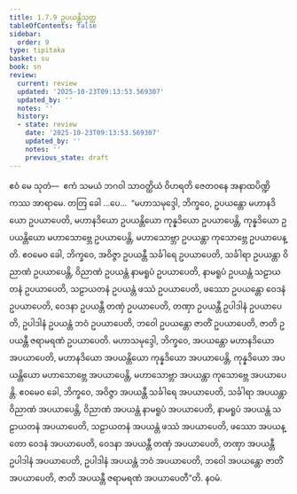 ```yaml
---
title: 1.7.9 ဥပယန္တိသုတ္တ
tableOfContents: false
sidebar:
  order: 9
type: tipitaka
basket: su
book: sn
review:
  current: review
  updated: '2025-10-23T09:13:53.569307'
  updated_by: ''
  notes: ''
  history:
  - state: review
    date: '2025-10-23T09:13:53.569307'
    updated_by: ''
    notes: ''
    previous_state: draft
---
```



<ReviewStatus review={frontmatter.review} showDetails={true} />

<HypothesisAnnotation frontmatter={frontmatter} />

<DynamicBreadcrumb />

<Division number="69" book="sn" e="ch" v="18" p="289">

<Paragraph number="515" book="sn">
ဧဝံ မေ သုတံ—  ဧကံ သမယံ ဘဂဝါ သာဝတ္ထိယံ ဝိဟရတိ ဇေတဝနေ အနာထပိဏ္ဍိကဿ အာရာမေ. တတြ ခေါ …ပေ…  “မဟာသမုဒ္ဒေါ, ဘိက္ခဝေ, ဥပယန္တော မဟာနဒိယော ဥပယာပေတိ, မဟာနဒိယော ဥပယန္တိယော ကုန္နဒိယော ဥပယာပေန္တိ, ကုန္နဒိယော ဥပယန္တိယော မဟာသောဗ္ဘေ ဥပယာပေန္တိ, မဟာသောဗ္ဘာ ဥပယန္တာ ကုသောဗ္ဘေ ဥပယာပေန္တိ. ဧဝမေဝ ခေါ, ဘိက္ခဝေ, အဝိဇ္ဇာ ဥပယန္တီ သင်္ခါရေ ဥပယာပေတိ, သင်္ခါရာ ဥပယန္တာ ဝိညာဏံ ဥပယာပေန္တိ, ဝိညာဏံ ဥပယန္တံ နာမရူပံ ဥပယာပေတိ, နာမရူပံ ဥပယန္တံ သဠာယတနံ ဥပယာပေတိ, သဠာယတနံ ဥပယန္တံ ဖဿံ ဥပယာပေတိ, ဖဿော ဥပယန္တော ဝေဒနံ ဥပယာပေတိ, ဝေဒနာ ဥပယန္တီ တဏှံ ဥပယာပေတိ, တဏှာ ဥပယန္တီ ဥပါဒါနံ ဥပယာပေတိ, ဥပါဒါနံ ဥပယန္တံ ဘဝံ ဥပယာပေတိ, ဘဝေါ ဥပယန္တော ဇာတိံ ဥပယာပေတိ, ဇာတိ ဥပယန္တီ ဇရာမရဏံ ဥပယာပေတိ.
</Paragraph>

<Paragraph number="516" book="sn">
မဟာသမုဒ္ဒေါ, ဘိက္ခဝေ, အပယန္တော မဟာနဒိယော အပယာပေတိ, မဟာနဒိယော အပယန္တိယော ကုန္နဒိယော အပယာပေန္တိ, ကုန္နဒိယော အပယန္တိယော မဟာသောဗ္ဘေ အပယာပေန္တိ, မဟာသောဗ္ဘာ အပယန္တာ ကုသောဗ္ဘေ အပယာပေန္တိ. ဧဝမေဝ ခေါ, ဘိက္ခဝေ, အဝိဇ္ဇာ အပယန္တီ သင်္ခါရေ အပယာပေတိ, သင်္ခါရာ အပယန္တာ ဝိညာဏံ အပယာပေန္တိ, ဝိညာဏံ အပယန္တံ နာမရူပံ အပယာပေတိ, နာမရူပံ အပယန္တံ သဠာယတနံ အပယာပေတိ, သဠာယတနံ အပယန္တံ ဖဿံ အပယာပေတိ, ဖဿော အပယန္တော ဝေဒနံ အပယာပေတိ, ဝေဒနာ အပယန္တီ တဏှံ အပယာပေတိ, တဏှာ အပယန္တီ ဥပါဒါနံ အပယာပေတိ, ဥပါဒါနံ အပယန္တံ ဘဝံ အပယာပေတိ, ဘဝေါ အပယန္တော ဇာတိံ အပယာပေတိ, ဇာတိ အပယန္တီ ဇရာမရဏံ အပယာပေတီ”တိ.

</Paragraph>
</Division>

<Paragraph number="517" type="center" book="sn">
နဝမံ.
</Paragraph>